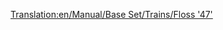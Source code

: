 [[Translation:en/Manual/Base Set/Trains/Floss '47']]
{{it/Manual/Base Set/Trains/Treni|Image=[[File:en/Manual/Base Set/Trains/Floss47.png]]
|Name=Floss "47"
|Cost=€ 42.186
|Speed=160 km/h (100 mph)
|Weight=112 t
|Power=2.580 hp (1.924 kW)
|Annual=€ 4.264
|Designed=1962
|Lifespan=22
|Capacity=N/A
|Description=Lo splendido motore di questa locomotiva lascerà chiunque, sia abituato a [[it/Manual/Base Set/Trains/UU '37'|UU "37"]], stupito per la sua potenza e velocità. Anche se piuttosto costoso, supera di gran lunga le capacità dei suoi predecessori ed è probabilmente il migliore dei motori diesel.
|Real-life=[http://en.wikipedia.org/wiki/British_Rail_Class_47 British Rail Class 47]
}}